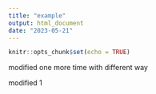 ```yaml
---
title: "example"
output: html_document
date: "2023-05-21"
---
```


```r
knitr::opts_chunk$set(echo = TRUE)
```


modified one more time with different way

modified 1

